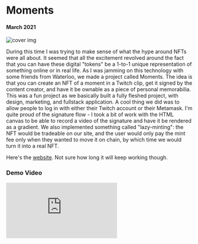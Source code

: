 
# Moments

#### March 2021

![cover img](/images/projects/moments/landing.png)

During this time I was trying to make sense of what the hype around NFTs were all about. It seemed that all the excitement revolved around the fact that you can have these digital "tokens" be a 1-to-1 unique representation of something online or in real life. As I was jamming on this technology with some friends from Waterloo, we made a project called Moments. The idea is that you can create an NFT of a moment in a Twitch clip, get it signed by the content creator, and have it be ownable as a piece of personal memorabilia. This was a fun project as we basically built a fully fleshed project, with design, marketing, and fullstack application. A cool thing we did was to allow people to log in with either their Twitch account or their Metamask. I'm quite proud of the signature flow - I took a bit of work with the HTML canvas to be able to record a video of the signature and have it be rendered as a gradient. We also implemented something called "lazy-minting": the NFT would be tradeable on our site, and the user would only pay the mint fee only when they wanted to move it on chain, by which time we would turn it into a real NFT.

Here's the <a href="https://clipsnip.vercel.app/">website</a>. Not sure how long it will keep working though.

### Demo Video

<iframe
  src="https://www.youtube.com/embed/lGMKlwy5c0c"
  frameborder="0"
  allowfullscreen
  style={{ width: "100%", aspectRatio: "16 / 9" }}
/>

### Promo Material

<Carousel autoplay>
  <img src="/images/projects/moments/promo.png" />
  <img src="/images/projects/moments/promo2.png" />
</Carousel>

---
